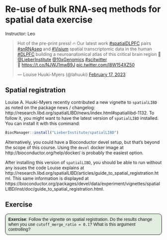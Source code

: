 # Re-use of bulk RNA-seq methods for spatial data exercise

Instructor: Leo

<blockquote class="twitter-tweet"><p lang="en" dir="ltr">Hot of the pre-print press! 🔥 Our latest work <a href="https://twitter.com/hashtag/spatialDLPFC?src=hash&amp;ref_src=twsrc%5Etfw">#spatialDLPFC</a> pairs <a href="https://twitter.com/hashtag/snRNAseq?src=hash&amp;ref_src=twsrc%5Etfw">#snRNAseq</a> and <a href="https://twitter.com/hashtag/Visium?src=hash&amp;ref_src=twsrc%5Etfw">#Visium</a> spatial transcriptomic data in the human <a href="https://twitter.com/hashtag/DLPFC?src=hash&amp;ref_src=twsrc%5Etfw">#DLPFC</a> building a neuroanatomical atlas of this critical brain region 🧠<a href="https://twitter.com/LieberInstitute?ref_src=twsrc%5Etfw">@LieberInstitute</a> <a href="https://twitter.com/10xGenomics?ref_src=twsrc%5Etfw">@10xGenomics</a> <a href="https://twitter.com/hashtag/scitwitter?src=hash&amp;ref_src=twsrc%5Etfw">#scitwitter</a><br>📰 <a href="https://t.co/NJWJ1mwB9J">https://t.co/NJWJ1mwB9J</a> <a href="https://t.co/l8W154XZ50">pic.twitter.com/l8W154XZ50</a></p>&mdash; Louise Huuki-Myers (@lahuuki) <a href="https://twitter.com/lahuuki/status/1626686409313763328?ref_src=twsrc%5Etfw">February 17, 2023</a></blockquote> <script async src="https://platform.twitter.com/widgets.js" charset="utf-8"></script>

## Spatial registration

Louise A. Huuki-Myers recently contributed a new vignette to `spatialLIBD` as noted on the package news / changelog: http://research.libd.org/spatialLIBD/news/index.html#spatiallibd-1132. To follow it, you might want to have the latest version of `spatialLIBD` installed. You can install it with this command:

```r
BiocManager::install("LieberInstitute/spatialLIBD")
```

Alternatively, you could have a Bioconductor devel setup, but that's beyond the scope of this course. Using the `devel` docker image at http://bioconductor.org/help/docker/ is probably the easiest option.

After installing this version of `spatialLIBD`, you should be able to run without any issues the code Louise explains at http://research.libd.org/spatialLIBD/articles/guide_to_spatial_registration.html. This same information is displayed at https://bioconductor.org/packages/devel/data/experiment/vignettes/spatialLIBD/inst/doc/guide_to_spatial_registration.html.

## Exercise

<style>
p.exercise  {
background-color: #E4EDE2;
padding: 9px;
border: 1px solid black;
border-radius: 10px;
font-family: sans-serif;
}
</style>

<p class="exercise">
**Exercise**:
Follow the vignette on spatial registration. Do the results change when you use `cutoff_merge_ratio = 0.1`? What is this argument controlling?
</p>
